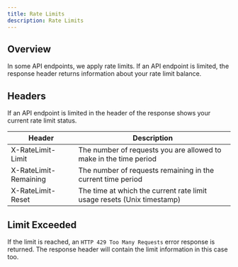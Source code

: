 ```yaml
---
title: Rate Limits
description: Rate Limits
---
```


## Overview

In some API endpoints, we apply rate limits. If an API endpoint is limited, the response header returns information about your rate limit balance.

## Headers

If an API endpoint is limited in the header of the response shows your current rate limit status.

| Header                | Description |
| --------------------- | ----------- |
| X-RateLimit-Limit     | The number of requests you are allowed to make in the time period |
| X-RateLimit-Remaining | The number of requests remaining in the current time period |
| X-RateLimit-Reset     | The time at which the current rate limit usage resets (Unix timestamp) |

## Limit Exceeded

If the limit is reached, an `HTTP 429 Too Many Requests` error response is returned. The response header will contain the limit information in this case too.